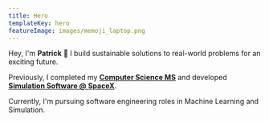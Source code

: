 ```yaml
---
title: Hero
templateKey: hero
featureImage: images/memoji_laptop.png
---
```



Hey, I'm **Patrick** 👋 I build <Link to="/projects/">sustainable solutions</Link> to real-world problems for an exciting future.

Previously, I completed my **<a href="/PatrickYoussefResume.pdf" target="_blank">Computer Science MS</a>** and developed **<a href="/PatrickYoussefResume.pdf" target="_blank">Simulation Software @ SpaceX</a>**.

Currently, I'm pursuing software engineering roles in <Link to="/blog/neural-net-gradient-descent/" className="machinelearning">Machine Learning</Link> and <Link to="/blog/nbody/" className="simulation">Simulation</Link>.
